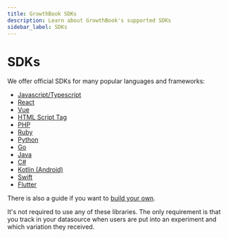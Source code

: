 ```yaml
---
title: GrowthBook SDKs
description: Learn about GrowthBook's supported SDKs
sidebar_label: SDKs
---
```


# SDKs

We offer official SDKs for many popular languages and frameworks:

- [Javascript/Typescript](/lib/js)
- [React](/lib/react)
- [Vue](/lib/vue)
- [HTML Script Tag](/lib/script-tag)
- [PHP](/lib/php)
- [Ruby](/lib/ruby)
- [Python](/lib/python)
- [Go](/lib/go)
- [Java](/lib/java)
- [C#](/lib/csharp)
- [Kotlin (Android)](/lib/kotlin)
- [Swift](/lib/swift)
- [Flutter](/lib/flutter)

There is also a guide if you want to [build your own](/lib/build-your-own).

It's not required to use any of these libraries. The only requirement is that you track in your datasource when users are put into an experiment and which variation they received.
